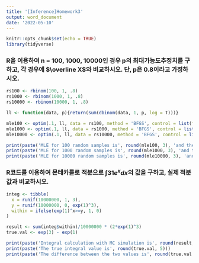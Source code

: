 ```yaml
---
title: '[Inference]Homework3'
output: word_document
date: '2022-05-10'
---
```


```r
knitr::opts_chunk$set(echo = TRUE)
library(tidyverse)
```

### R을 이용하여 n = 100, 1000, 10000인 경우 p의 최대가능도추정치를 구하고, 각 경우에 $\overline X$와 비교하시오. 단, p은 0.8이라고 가정하시오.

```r
rs100 <- rbinom(100, 1, .8)
rs1000 <- rbinom(1000, 1, .8)
rs10000 <- rbinom(10000, 1, .8)

ll <- function(data, p){return(sum(dbinom(data, 1, p, log = T)))}

mle100 <- optim(.1, ll, data = rs100, method = 'BFGS', control = list(fnscale = -1))$par
mle1000 <- optim(.1, ll, data = rs1000, method = 'BFGS', control = list(fnscale = -1))$par
mle10000 <- optim(.1, ll, data = rs10000, method = 'BFGS', control = list(fnscale = -1))$par

print(paste('MLE for 100 random samples is', round(mle100, 3), 'and the difference between the true parameter is', .8 - round(mle100, 3)))
print(paste('MLE for 1000 random samples is', round(mle1000, 3), 'and the difference between the true parameter is', .8 - round(mle1000, 3)))
print(paste('MLE for 10000 random samples is', round(mle10000, 3), 'and the difference between the true parameter is', .8 - round(mle10000, 3)))

```


### R코드를 이용하여 몬테카를로 적분으로 $\int{3}{1}e^xdx$의 값을 구하고, 실제 적분값과 비교하시오.

```r
integ <- tibble(
  x = runif(10000000, 1, 3),
  y = runif(10000000, 0, exp(1)^3),
  within = ifelse(exp(1)^x>=y, 1, 0)
)

result <- sum(integ$within)/10000000 * (2*exp(1)^3)
true.val <- exp(3) - exp(1)

print(paste('Integral calculation with MC simulation is', round(result, 5)))
print(paste('The true integral value is', round(true.val, 5)))
print(paste('The difference between the two values is', round(true.val - result, 5)))

```